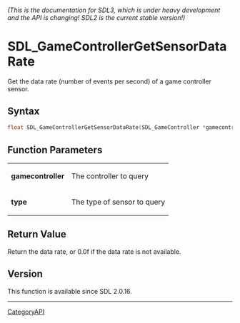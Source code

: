 ====== (This is the documentation for SDL3, which is under heavy development and the API is changing! SDL2 is the current stable version!) ======
= SDL_GameControllerGetSensorDataRate =

Get the data rate (number of events per second) of a game controller sensor.

== Syntax ==

<syntaxhighlight lang='c'>
float SDL_GameControllerGetSensorDataRate(SDL_GameController *gamecontroller, SDL_SensorType type);
</syntaxhighlight>

== Function Parameters ==

{|
|'''gamecontroller'''
|The controller to query
|-
|'''type'''
|The type of sensor to query
|}

== Return Value ==

Return the data rate, or 0.0f if the data rate is not available.

== Version ==

This function is available since SDL 2.0.16.

----
[[CategoryAPI]]


